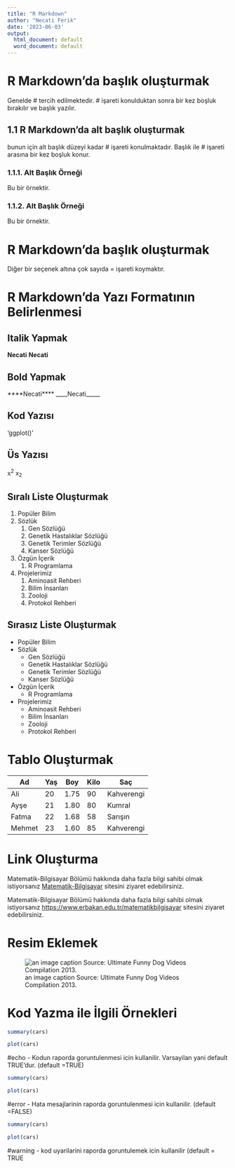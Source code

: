 ---
title: "R Markdown"
author: "Necati Ferik"
date: '2023-06-03'
output:
  html_document: default
  word_document: default
---

# R Markdown'da başlık oluşturmak
Genelde # tercih edilmektedir. # işareti konulduktan sonra bir kez boşluk bırakılır ve başlık yazılır. 

## 1.1 R Markdown'da alt başlık oluşturmak 
bunun için alt başlık düzeyi kadar # işareti konulmaktadır. Başlık ile # işareti arasına bir kez boşluk konur. 

### 1.1.1. Alt Başlık Örneği
Bu bir örnektir. 

### 1.1.2. Alt Başlık Örneği
Bu bir örnektir.

R Markdown'da başlık oluşturmak
===============================================
Diğer bir seçenek altına çok sayıda = işareti koymaktır.

# R Markdown'da Yazı Formatının Belirlenmesi

## Italik Yapmak 
**Necati**
__Necati__

## Bold Yapmak
****Necati****
____Necati_____

## Kod Yazısı
'ggplot()'

## Üs Yazısı
x^2^
x~2~

## Sıralı Liste Oluşturmak
1. Popüler Bilim
1. Sözlük
    1. Gen Sözlüğü
    1. Genetik Hastalıklar Sözlüğü
    1. Genetik Terimler Sözlüğü
    1. Kanser Sözlüğü
1. Özgün İçerik
    1. R Programlama 
1. Projelerimiz 
    1. Aminoasit Rehberi
    1. Bilim İnsanları 
    1. Zooloji
    1. Protokol Rehberi 
    
    
## Sırasız Liste Oluşturmak
* Popüler Bilim
* Sözlük
    * Gen Sözlüğü
    * Genetik Hastalıklar Sözlüğü
    * Genetik Terimler Sözlüğü
    * Kanser Sözlüğü
* Özgün İçerik
    * R Programlama 
* Projelerimiz 
    * Aminoasit Rehberi
    * Bilim İnsanları 
    * Zooloji
    * Protokol Rehberi 
    
    
# Tablo Oluşturmak

Ad|Yaş|Boy|Kilo|Saç
---|---|---|---|---
Ali|20|1.75|90|Kahverengi
Ayşe|21|1.80|80|Kumral
Fatma|22|1.68|58|Sarışın
Mehmet|23|1.60|85|Kahverengi

# Link Oluşturma

Matematik-Bilgisayar Bölümü hakkında daha fazla bilgi sahibi olmak istiyorsanız [Matematik-Bilgisayar](https://www.erbakan.edu.tr/matematikbilgisayar) sitesini ziyaret edebilirsiniz.

Matematik-Bilgisayar Bölümü hakkında daha fazla bilgi sahibi olmak istiyorsanız <https://www.erbakan.edu.tr/matematikbilgisayar> sitesini ziyaret edebilirsiniz.


# Resim Eklemek

![an image caption Source: Ultimate Funny Dog Videos Compilation 2013.](C:\Users\Necati\Desktop/silly-dog.png)


# Kod Yazma ile İlgili Örnekleri


```{r}
summary(cars)
```


``` {r,echo=FALSE}
plot(cars)

```
#echo - Kodun raporda goruntulenmesi icin kullanilir. Varsayilan yani default TRUE’dur. 
(default =TRUE)


```{r}
summary(cars)
```


``` {r,error=TRUE}
plot(cars)

```
#error - Hata mesajlarinin raporda goruntulenmesi icin kullanilir. (default =FALSE)

```{r}
summary(cars)
```


``` {r, warning=TRUE}
plot(cars)

```
#warning - kod uyarilarini raporda goruntulemek icin kullanilir (default = TRUE
  
  